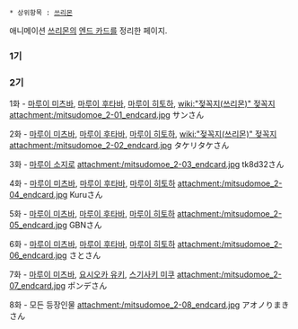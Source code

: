 * 상위항목 : [[쓰리몬]]

애니메이션 [[쓰리몬]]의 [[엔드 카드]]를 정리한 페이지.

=== 1기 ===

=== 2기 ===
1화 - [[마루이 미츠바]], [[마루이 후타바]], [[마루이 히토하]], [[wiki:"젖꼭지(쓰리몬)" 젖꼭지]]
attachment:/mitsudomoe_2-01_endcard.jpg
サンさん

2화 - [[마루이 미츠바]], [[마루이 후타바]], [[마루이 히토하]], [[wiki:"젖꼭지(쓰리몬)" 젖꼭지]]
attachment:/mitsudomoe_2-02_endcard.jpg
タケリタケさん

3화 - [[마루이 소지로]]
attachment:/mitsudomoe_2-03_endcard.jpg
tk8d32さん

4화 - [[마루이 미츠바]], [[마루이 후타바]], [[마루이 히토하]]
attachment:/mitsudomoe_2-04_endcard.jpg
Kuruさん

5화 - [[마루이 미츠바]], [[마루이 후타바]], [[마루이 히토하]]
attachment:/mitsudomoe_2-05_endcard.jpg
GBNさん

6화 - [[마루이 미츠바]], [[마루이 후타바]], [[마루이 히토하]]
attachment:/mitsudomoe_2-06_endcard.jpg
さとさん

7화 - [[마루이 미츠바]], [[요시오카 유키]], [[스기사키 미쿠]]
attachment:/mitsudomoe_2-07_endcard.jpg
ポンデさん

8화 - 모든 등장인물
attachment:/mitsudomoe_2-08_endcard.jpg
アオノりまきさん
